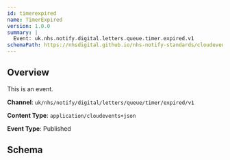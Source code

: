 ```yaml
---
id: timerexpired
name: TimerExpired
version: 1.0.0
summary: |
  Event: uk.nhs.notify.digital.letters.queue.timer.expired.v1
schemaPath: https://nhsdigital.github.io/nhs-notify-standards/cloudevents/nhs-notify-example-event.schema.json
---
```


## Overview

This is an event.

**Channel**: `uk/nhs/notify/digital/letters/queue/timer/expired/v1`

**Content Type**: `application/cloudevents+json`

**Event Type**: Published

## Schema
